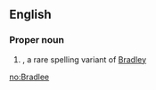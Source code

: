 ==English==

===Proper noun===
{{en-proper noun}}

# {{given name|male}}, a rare spelling variant of [[Bradley]]

[[no:Bradlee]]